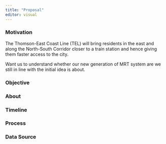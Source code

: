 ```yaml
---
title: "Proposal"
editor: visual
---
```


### Motivation

The Thomson-East Coast Line (TEL) will bring residents in the east and along the North-South Corridor closer to a train station and hence giving them faster access to the city.

Want us to understand whether our new generation of MRT system are we still in line with the initial idea is about.

### Objective

### About

### Timeline

### Process

### Data Source
